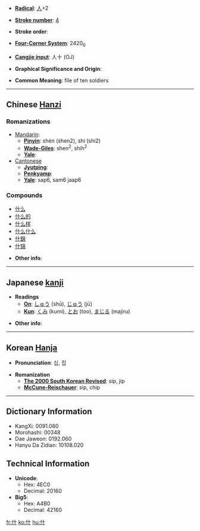 * '''[[Wiktionary:Chinese radical index| Radical]]''': [[Wiktionary:Chinese radical index 人|人]]+2

* '''[[Wiktionary:Chinese total strokes index|Stroke number]]''': [[Wiktionary:Chinese total strokes index 4|4]]

* '''Stroke order''': 

* '''[[Wiktionary:Chinese four corner index|Four-Corner System]]''': 2420<sub>0</sub>

* '''[[Wiktionary:Chinese Cangjie index|Cangjie input]]''': 人十 (OJ)

* '''Graphical Significance and Origin''': 

* '''Common Meaning''': file of ten soldiers

----

== Chinese [[Hanzi]] ==

===Romanizations===
* [[Mandarin]]:
** '''[[Pinyin]]''': shén (shen2), shí (shi2)
** '''[[Wade-Giles]]''': shen<sup>2</sup>, shih<sup>2</sup>
** '''[[Yale]]''': 
*[[Cantonese]]
**'''[[Jyutping]]''':
**'''[[Penkyamp]]''': 
**'''[[Yale]]''': sap6, sam6 jaap6

===Compounds===
*[[什么]]
*[[什么的]]
*[[什么样]]
*[[什么什么]]
*[[什錦]]
*[[什锦]]

* '''Other info''': 

----

== Japanese [[kanji]] ==

* '''Readings'''
** '''[[On]]''': [[しゅう]] (shū), [[じゅう]] (jū)
** '''[[Kun]]''': [[くみ]] (kumi), [[とお]] (too), [[まじる]] (majiru)

* '''Other info''':  

----

== Korean [[Hanja]] ==

* '''Pronunciation''': 십, 집

* '''Romanization'''
** '''[[The 2000 South Korean Revised Romanization|The 2000 South Korean Revised]]''': sip, jip
** '''[[McCune-Reischauer]]''': sip, chip

----

== Dictionary Information ==

* KangXi: 0091.060
* Morohashi: 00348
* Dae Jaweon: 0192.060
* Hanyu Da Zidian: 10108.020

== Technical Information ==

* '''Unicode''':
** Hex: 4EC0
** Decimal: 20160
* '''Big5''':
** Hex: A4B0
** Decimal: 42160

[[fr:什]]
[[ko:什]]
[[hu:什]]